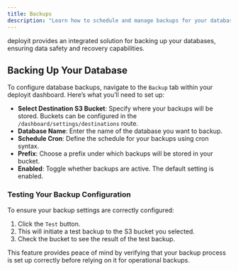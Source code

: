 ---
title: Backups
description: "Learn how to schedule and manage backups for your databases in deployit, with options for storage in S3 buckets."
---

deployit provides an integrated solution for backing up your databases, ensuring data safety and recovery capabilities.

## Backing Up Your Database

To configure database backups, navigate to the `Backup` tab within your deployit dashboard. Here’s what you’ll need to set up:

- **Select Destination S3 Bucket**: Specify where your backups will be stored. Buckets can be configured in the `/dashboard/settings/destinations` route.
- **Database Name**: Enter the name of the database you want to backup.
- **Schedule Cron**: Define the schedule for your backups using cron syntax.
- **Prefix**: Choose a prefix under which backups will be stored in your bucket.
- **Enabled**: Toggle whether backups are active. The default setting is enabled.

### Testing Your Backup Configuration

To ensure your backup settings are correctly configured:

1. Click the `Test` button.
2. This will initiate a test backup to the S3 bucket you selected.
3. Check the bucket to see the result of the test backup.

This feature provides peace of mind by verifying that your backup process is set up correctly before relying on it for operational backups.
